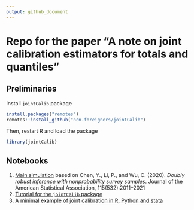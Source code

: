 ```yaml
---
output: github_document
---
```


# Repo for the paper "A note on joint calibration estimators for totals and quantiles"

## Preliminaries

Install `jointCalib` package

```r
install.packages("remotes")
remotes::install_github("ncn-foreigners/jointCalib")
```

Then, restart R  and load the package


```r
library(jointCalib)
```

## Notebooks

1. [Main simulation]() based on Chen, Y., Li, P., and Wu, C. (2020). *Doubly robust inference with nonprobability survey samples*. Journal of the American Statistical Association, 115(532):2011–2021
2. [Tutorial for the `jointCalib` package]()
3. [A minimal example of joint calibration in R, Python and stata]()